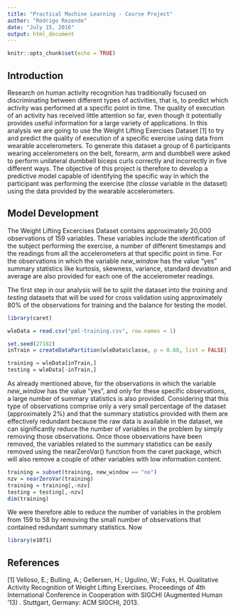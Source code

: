 ```yaml
---
title: "Practical Machine Learning - Course Project"
author: "Rodrigo Rezende"
date: "July 15, 2016"
output: html_document
---
```


```r
knitr::opts_chunk$set(echo = TRUE)
```

## Introduction

Research on human activity recognition has traditionally focused on discriminating between different types of activities, that is, to predict which activity was performed at a specific point in time. The quality of execution of an activity has received little attention so far, even though it potentially
provides useful information for a large variety of applications. In this analysis we are going to use the Weight Lifting Exercises Dataset [1] to try and predict the quality of execution of a specific exercise using data from wearable accelerometers. To generate this dataset a group of 6 participants wearing accelerometers on the belt, forearm, arm and dumbbell were asked to perform unilateral dumbbell biceps curls correctly and incorrectly in five different ways. The objective of this project is therefore to develop a predictive model capable of identifying the specific way in which the participant was performing the exercise (the *classe* variable in the dataset) using the data provided by the wearable accelerometers.

## Model Development

The Weight Lifting Excercises Dataset contains approximately 20,000 observations of 159 variables. These variables include the identification of the subject performing the exercise, a number of different timestamps and the readings from all the accelerometers at that specific point in time. For the observations in which the variable *new_window* has the value "yes" summary statistics like kurtosis, skewness, variance, standard deviation and average are also provided for each one of the accelerometer readings.

The first step in our analysis will be to split the dataset into the *training* and *testing* datasets that will be used for cross validation using approximately 80% of the observations for training and the balance for testing the model.

```r
library(caret)

wleData = read.csv("pml-training.csv", row.names = 1)

set.seed(27182)
inTrain = createDataPartition(wleData$classe, p = 0.80, list = FALSE)

training = wleData[inTrain,]
testing = wleData[-inTrain,]
```

As already mentioned above, for the observations in which the variable *new_window* has the value "yes", and only for these specific observations, a large number of summary statistics is also provided. Considering that this type of observations comprise only a very small percentage of the dataset (approximately 2%) and that the summary statistics provided with them are effectively redundant because the raw data is available in the dataset, we can significantly reduce the number of variables in the problem by simply removing those observations. Once those observations have been removed, the variables related to the summary statistics can be easily removed using the nearZeroVar() function from the caret package, which will also remove a couple of other variables with low information content.

```r
training = subset(training, new_window == "no")
nzv = nearZeroVar(training)
training = training[,-nzv]
testing = testing[,-nzv]
dim(training)
```

We were therefore able to reduce the number of variables in the problem from 159 to 58 by removing the small number of observations that contained redundant summary statistics. Now 









```r
library(e1071)
```


## References

[1] Velloso, E.; Bulling, A.; Gellersen, H.; Ugulino, W.; Fuks, H. Qualitative Activity Recognition of Weight Lifting Exercises. Proceedings of 4th International Conference in Cooperation with SIGCHI (Augmented Human '13) . Stuttgart, Germany: ACM SIGCHI, 2013.

